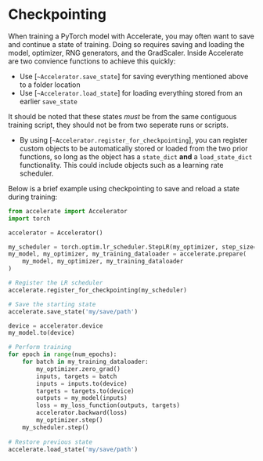 <!--Copyright 2022 The HuggingFace Team. All rights reserved.

Licensed under the Apache License, Version 2.0 (the "License"); you may not use this file except in compliance with
the License. You may obtain a copy of the License at

http://www.apache.org/licenses/LICENSE-2.0

Unless required by applicable law or agreed to in writing, software distributed under the License is distributed on
an "AS IS" BASIS, WITHOUT WARRANTIES OR CONDITIONS OF ANY KIND, either express or implied. See the License for the
specific language governing permissions and limitations under the License.
-->

# Checkpointing

When training a PyTorch model with Accelerate, you may often want to save and continue a state of training. Doing so requires
saving and loading the model, optimizer, RNG generators, and the GradScaler. Inside Accelerate are two convience functions to achieve this quickly:
- Use [`~Accelerator.save_state`] for saving everything mentioned above to a folder location
- Use [`~Accelerator.load_state`] for loading everything stored from an earlier `save_state`

It should be noted that these states _must_ be from the same contiguous training script, they should not be from two seperate runs or scripts. 

- By using [`~Accelerator.register_for_checkpointing`], you can register custom objects to be automatically stored or loaded from the two prior functions,
so long as the object has a `state_dict` **and** a `load_state_dict` functionality. This could include objects such as a learning rate scheduler. 

Below is a brief example using checkpointing to save and reload a state during training:

```python
from accelerate import Accelerator
import torch

accelerator = Accelerator()

my_scheduler = torch.optim.lr_scheduler.StepLR(my_optimizer, step_size=1, gamma=0.99)
my_model, my_optimizer, my_training_dataloader = accelerate.prepare(
    my_model, my_optimizer, my_training_dataloader
)

# Register the LR scheduler
accelerate.register_for_checkpointing(my_scheduler)

# Save the starting state
accelerate.save_state('my/save/path')

device = accelerator.device
my_model.to(device)

# Perform training
for epoch in range(num_epochs):
    for batch in my_training_dataloader:
        my_optimizer.zero_grad()
        inputs, targets = batch
        inputs = inputs.to(device)
        targets = targets.to(device)
        outputs = my_model(inputs)
        loss = my_loss_function(outputs, targets)
        accelerator.backward(loss)
        my_optimizer.step()
    my_scheduler.step()
    
# Restore previous state
accelerate.load_state('my/save/path')
```